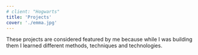 ```yaml
---
# client: "Hogwarts"
title: 'Projects'
cover: './emma.jpg'
---
```


These projects are considered featured by me because while I was building them I learned different methods, techniques and technologies.

<!-- Vertical Card Component -->

<!-- Gaboland -->
<!-- My personal website or portfolio. This projects is built with Gatsby, React and Emotion.  -->

<!-- Giffy -->
<!-- Gifs App using React, Styled Components  and consuming giphy api. -->

<!-- PHP & MYSQL Parcial -->
<!-- CRUD App using PHP, MySQL and Bootstrap  for a university assessment. -->

<!-- Github  -->
<!-- All Projects Button -->
